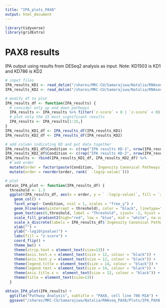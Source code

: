 ```yaml
---
title: "IPA_plots_PAX8"
output: html_document
---
```


```r
library(tidyverse)
library(gridExtra)
```

# PAX8 results

IPA output using results from DESeq2 analysis as input.
Note: KD1503 is KD1 and KD786 is KD2

```r
# input files
IPA_results_KD1 <- read_delim("/shares/MRC-CU/Samarajiwa/Natalia/RNAseq_PAX8/Constructs_separated/IPA/PAX8_CanPathways_1503_DESeq2.txt", delim = "\t", skip = 1)
IPA_results_KD2 <- read_delim("/shares/MRC-CU/Samarajiwa/Natalia/RNAseq_PAX8/Constructs_separated/IPA/PAX8_CanPathways_786_DESeq2.txt", delim = "\t", skip = 1)
```

```r
# modify df to plot
IPA_results_df <- function(IPA_results) {
  # consider only up and down pathways
  IPA_results <- IPA_results %>% filter(`z-score` > 0 | `z-score` < 0)
  # plot only the 15 most significant results
  IPA_results <- IPA_results[1:15,]
}
IPA_results_KD1_df <- IPA_results_df(IPA_results_KD1)
IPA_results_KD2_df <- IPA_results_df(IPA_results_KD2)

# add column indicating KD and put data together
IPA_results_KD1_df$Condition <- c(rep("IPA results KD-1", nrow(IPA_results_KD1_df)))
IPA_results_KD2_df$Condition <- c(rep("IPA results KD-2", nrow(IPA_results_KD2_df)))
IPA_results <- rbind(IPA_results_KD1_df, IPA_results_KD2_df) %>%
  # add order
  mutate(order = factor(paste(Condition, `Ingenuity Canonical Pathways`))) %>%
  mutate(order = reorder(order, rank(` -log(p-value)`)))

```


  
```r
# plot
obtain_IPA_plot <- function(IPA_results_df) {
  threshold <- 1.3
  ggplot(IPA_results_df, aes(x = order, y = ` -log(p-value)`, fill = `z-score`)) +
    geom_col() +
    facet_wrap(~ Condition, ncol = 1, scales = "free_y") +
    geom_hline(aes(yintercept = threshold), color = "black", linetype="dashed") +
    geom_text(aes(0,threshold, label = "Threshold", vjust= -2, hjust = 0)) +
    scale_fill_gradient2(high="red", low = "blue", mid = "white", na.value="grey") +
    scale_x_discrete(labels = IPA_results_df$`Ingenuity Canonical Pathways`, breaks = IPA_results_df$order) +
    xlab("") +
    ylab("-log10(pvalue)") +
    labs(fill = "z-score") +
    coord_flip() +
    theme_bw() +
    theme(strip.text = element_text(size=13)) +
    theme(axis.text.x = element_text(size = 12, colour = "black")) +
    theme(axis.text.y = element_text(size = 12, colour = "black")) +
    theme(legend.title = element_text(size = 14, colour = "black")) +
    theme(legend.text = element_text(size = 14, colour = "black")) +
    theme(axis.title.x =  element_text(size = 12, colour = "black")) +
    theme(title = element_text(size=13))
  }

obtain_IPA_plot(IPA_results) +
  ggtitle("Pathway Analysis", subtitle = "PAX8, cell line 786-M1A") +
  ggsave("/shares/MRC-CU/Samarajiwa/Natalia/RNAseq_PAX8/Plots/IPA_PAX8.pdf",  height = 25, width = 23, units = "cm")
```

